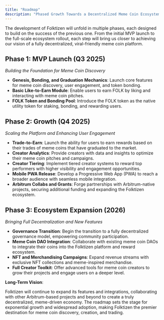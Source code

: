 ```yaml
---
title: "Roadmap"
description: "Phased Growth Towards a Decentralized Meme Coin Ecosystem"
---
```


The development of Folktizen will unfold in multiple phases, each designed to build on the success of the previous one. From the initial MVP launch to the full-scale ecosystem rollout, each step will bring us closer to achieving our vision of a fully decentralized, viral-friendly meme coin platform.

## Phase 1: MVP Launch (Q3 2025)

*Building the Foundation for Meme Coin Discovery*

- **Genesis, Bonding, and Graduation Mechanics**: Launch core features for meme coin discovery, user engagement, and token bonding.
- **Basic Like-to-Earn Module**: Enable users to earn FOLK by liking and interacting with meme coin pitches.
- **FOLK Token and Bonding Pool**: Introduce the FOLK token as the native utility token for staking, bonding, and rewarding users.

## Phase 2: Growth (Q4 2025)

*Scaling the Platform and Enhancing User Engagement*

- **Trade-to-Earn**: Launch the ability for users to earn rewards based on their trades of meme coins that have graduated to the market.
- **Creator Analytics**: Provide creators with data and insights to optimize their meme coin pitches and campaigns.
- **Creator Tiering**: Implement tiered creator systems to reward top performers with higher visibility and engagement opportunities.
- **Mobile PWA Release**: Develop a Progressive Web App (PWA) to reach a broader audience with seamless mobile integration.
- **Arbitrum Collabs and Grants**: Forge partnerships with Arbitrum-native projects, securing additional funding and expanding the Folktizen ecosystem.

## Phase 3: Ecosystem Expansion (2026)

*Bringing Full Decentralization and New Features*

- **Governance Transition**: Begin the transition to a fully decentralized governance model, empowering community participation.
- **Meme Coin DAO Integration**: Collaborate with existing meme coin DAOs to integrate their coins into the Folktizen platform and reward ecosystem.
- **NFT and Merchandising Campaigns**: Expand revenue streams with exclusive NFT collections and meme-inspired merchandise.
- **Full Creator Toolkit**: Offer advanced tools for meme coin creators to grow their projects and engage users on a deeper level.

**Long-Term Vision**:

Folktizen will continue to expand its features and integrations, collaborating with other Arbitrum-based projects and beyond to create a truly decentralized, meme-driven economy. The roadmap sets the stage for exponential growth and widespread adoption, making Folktizen the premier destination for meme coin discovery, creation, and trading.
